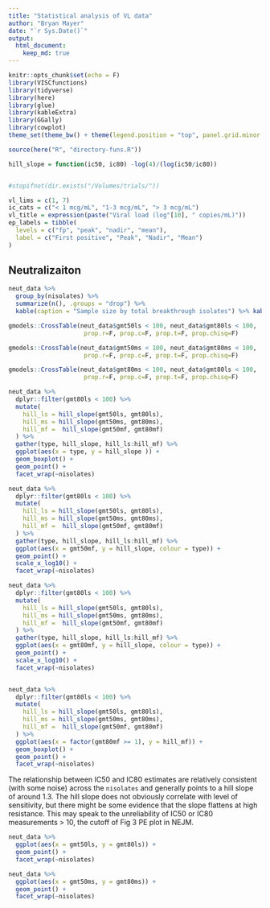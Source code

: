 ```yaml
---
title: "Statistical analysis of VL data"
author: "Bryan Mayer"
date: "`r Sys.Date()`"
output: 
  html_document:
    keep_md: true
---
```


```r
knitr::opts_chunk$set(echo = F)
library(VISCfunctions)
library(tidyverse)
library(here)
library(glue)
library(kableExtra)
library(GGally)
library(cowplot)
theme_set(theme_bw() + theme(legend.position = "top", panel.grid.minor = element_blank()))

source(here("R", "directory-funs.R"))

hill_slope = function(ic50, ic80) -log(4)/(log(ic50/ic80))


#stopifnot(dir.exists("/Volumes/trials/"))

vl_lims = c(1, 7)
ic_cats = c("< 1 mcg/mL", "1-3 mcg/mL", "> 3 mcg/mL")
vl_title = expression(paste("Viral load (log"[10], " copies/mL)"))
ep_labels = tibble(
  levels = c("fp", "peak", "nadir", "mean"),
  label = c("First positive", "Peak", "Nadir", "Mean")
)

```


## Neutralizaiton

```r
neut_data %>%
  group_by(nisolates) %>%
  summarize(n(), .groups = "drop") %>%
  kable(caption = "Sample size by total breakthrough isolates") %>% kable_styling(full_width = F)

gmodels::CrossTable(neut_data$gmt50ls < 100, neut_data$gmt80ls < 100,
                     prop.r=F, prop.c=F, prop.t=F, prop.chisq=F) 

gmodels::CrossTable(neut_data$gmt50ms < 100, neut_data$gmt80ms < 100,
                     prop.r=F, prop.c=F, prop.t=F, prop.chisq=F) 

gmodels::CrossTable(neut_data$gmt80ms < 100, neut_data$gmt80ls < 100,
                     prop.r=F, prop.c=F, prop.t=F, prop.chisq=F) 

```

```r

neut_data %>%
  dplyr::filter(gmt80ls < 100) %>%
  mutate(
    hill_ls = hill_slope(gmt50ls, gmt80ls),
    hill_ms = hill_slope(gmt50ms, gmt80ms), 
    hill_mf =  hill_slope(gmt50mf, gmt80mf)  
  ) %>%
  gather(type, hill_slope, hill_ls:hill_mf) %>%
  ggplot(aes(x = type, y = hill_slope )) +
  geom_boxplot() +
  geom_point() +
  facet_wrap(~nisolates)

neut_data %>%
  dplyr::filter(gmt80ls < 100) %>%
  mutate(
    hill_ls = hill_slope(gmt50ls, gmt80ls),
    hill_ms = hill_slope(gmt50ms, gmt80ms), 
    hill_mf =  hill_slope(gmt50mf, gmt80mf)  
  ) %>%
  gather(type, hill_slope, hill_ls:hill_mf) %>%
  ggplot(aes(x = gmt50mf, y = hill_slope, colour = type)) +
  geom_point() +
  scale_x_log10() +
  facet_wrap(~nisolates)

neut_data %>%
  dplyr::filter(gmt80ls < 100) %>%
  mutate(
    hill_ls = hill_slope(gmt50ls, gmt80ls),
    hill_ms = hill_slope(gmt50ms, gmt80ms), 
    hill_mf =  hill_slope(gmt50mf, gmt80mf)  
  ) %>%
  gather(type, hill_slope, hill_ls:hill_mf) %>%
  ggplot(aes(x = gmt80mf, y = hill_slope, colour = type)) +
  geom_point() +
  scale_x_log10() +
  facet_wrap(~nisolates)


neut_data %>%
  dplyr::filter(gmt80ls < 100) %>%
  mutate(
    hill_ls = hill_slope(gmt50ls, gmt80ls),
    hill_ms = hill_slope(gmt50ms, gmt80ms), 
    hill_mf =  hill_slope(gmt50mf, gmt80mf)  
  ) %>%
  ggplot(aes(x = factor(gmt80mf >= 1), y = hill_mf)) +
  geom_boxplot() +
  geom_point() +
  facet_wrap(~nisolates) 

```




The relationship between IC50 and IC80 estimates are relatively consistent (with some noise) across the `nisolates` and generally points to a hill slope of around 1.3. The hill slope does not obviously correlate with level of sensitivity, but there might be some evidence that the slope flattens at high resistance. This may speak to the unreliability of IC50 or IC80 measurements > 10, the cutoff of Fig 3 PE plot in NEJM.

```r

neut_data %>%
  ggplot(aes(x = gmt50ls, y = gmt80ls)) +
  geom_point() +
  facet_wrap(~nisolates)

neut_data %>%
  ggplot(aes(x = gmt50ms, y = gmt80ms)) +
  geom_point() +
  facet_wrap(~nisolates)

```
